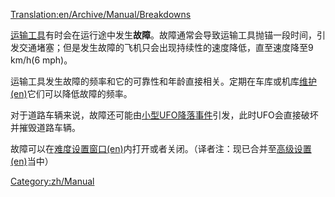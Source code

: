 [[Translation:en/Archive/Manual/Breakdowns]]

[[zh/Manual/载具|运输工具]]有时会在运行途中发生'''故障'''。故障通常会导致运输工具抛锚一段时间，引发交通堵塞；但是发生故障的飞机只会出现持续性的速度降低，直至速度降至9 km/h(6 mph)。

运输工具发生故障的频率和它的可靠性和年龄直接相关。定期在车库或机库[[en/Manual/Servicing|维护(en)]]它们可以降低故障的频率。

对于道路车辆来说，故障还可能由[[zh/Manual/灾难#xiao-xing-ufojiang-luo-shi-jian|小型UFO降落事件]]引发，此时UFO会直接破坏并摧毁道路车辆。

故障可以在[[en/Archive/Manual/Settings/Difficulty|难度设置窗口(en)]]内打开或者关闭。（译者注：现已合并至[[en/Archive/Manual/Settings/Advanced Settings|高级设置(en)]]当中）

[[Category:zh/Manual]]